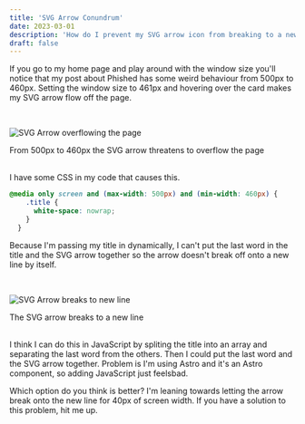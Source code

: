 ```yaml
---
title: 'SVG Arrow Conundrum'
date: 2023-03-01
description: 'How do I prevent my SVG arrow icon from breaking to a new line by itself?'
draft: false
---
```


If you go to my home page and play around with the window size you'll notice that my post about Phished has some weird behaviour from 500px to 460px. Setting the window size to 461px and hovering over the card makes my SVG arrow flow off the page.

<br />

![SVG Arrow overflowing the page](/svgArrow/overflow.jpg)
<figcaption>From 500px to 460px the SVG arrow threatens to overflow the page</figcaption>

<br />

I have some CSS in my code that causes this.

```css
@media only screen and (max-width: 500px) and (min-width: 460px) {
    .title {
      white-space: nowrap;
    }
  }
```

Because I'm passing my title in dynamically, I can't put the last word in the title and the SVG arrow together so the arrow doesn't break off onto a new line by itself.

<br />

![SVG Arrow breaks to new line](/svgArrow/break.jpg)
<figcaption>The SVG arrow breaks to a new line</figcaption>

<br />

I think I can do this in JavaScript by spliting the title into an array and separating the last word from the others. Then I could put the last word and the SVG arrow together. Problem is I'm using Astro and it's an Astro component, so adding JavaScript just feelsbad.

Which option do you think is better? I'm leaning towards letting the arrow break onto the new line for 40px of screen width. If you have a solution to this problem, hit me up.

